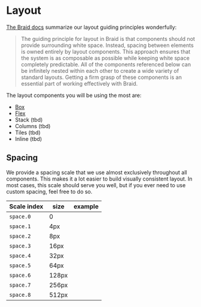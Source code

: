 
<Meta title="Foundations/Layout" />

# Layout

[The Braid docs](https://seek-oss.github.io/braid-design-system/foundations/layout) summarize our layout guiding principles wonderfully:

> The guiding principle for layout in Braid is that components should not provide surrounding white space. Instead, spacing between elements is owned entirely by layout components. This approach ensures that the system is as composable as possible while keeping white space completely predictable. All of the components referenced below can be infinitely nested within each other to create a wide variety of standard layouts. Getting a firm grasp of these components is an essential part of working effectively with Braid.

The layout components you will be using the most are:

- [Box](/?path=/story/components-box--box)
- [Flex](/?path=/story/components-flex--flex)
- Stack (tbd)
- Columns (tbd)
- Tiles (tbd)
- Inline (tbd)

## Spacing

We provide a spacing scale that we use almost exclusively throughout all components. This makes it a lot easier to build visually consistent layout. In most cases, this scale should serve you well, but if you ever need to use custom spacing, feel free to do so.

| Scale index | size  | example               |
| ----------- | ----- | --------------------- |
| `space.0`   | 0     | <Space width={0} />   |
| `space.1`   | 4px   | <Space width={4} />   |
| `space.2`   | 8px   | <Space width={8} />   |
| `space.3`   | 16px  | <Space width={16} />  |
| `space.4`   | 32px  | <Space width={32} />  |
| `space.5`   | 64px  | <Space width={64} />  |
| `space.6`   | 128px | <Space width={128} /> |
| `space.7`   | 256px | <Space width={256} /> |
| `space.8`   | 512px | <Space width={512} /> |
